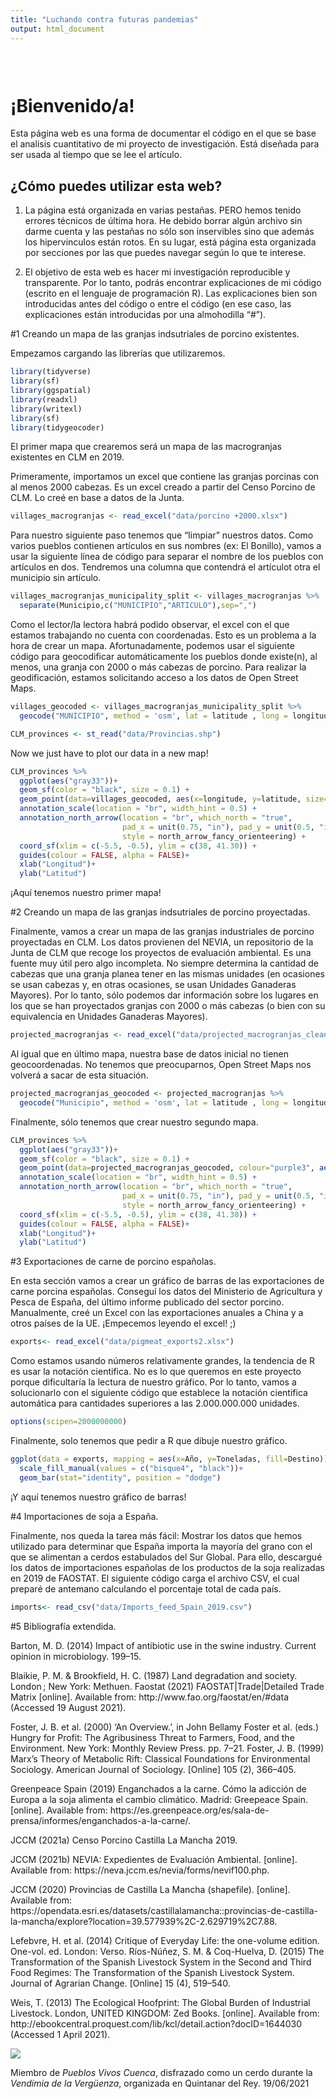 ```yaml
---
title: "Luchando contra futuras pandemias"
output: html_document
---
```


<style type="text/css">
.title {
  display: none;
}

#getting-started img {
  margin-right: 10px;
}

</style>

<div class="row" style="padding-top: 30px;">
<div class="col-sm-6">

# **¡Bienvenido/a!**

Esta página web es una forma de documentar el código en el que se base el analisis cuantitativo de mi
proyecto de investigación. Está diseñada para ser usada al tiempo que se lee el artículo.

## ¿Cómo puedes utilizar esta web?

1. La página está organizada en varias pestañas. PERO hemos tenido errores técnicos de última hora. He
debido borrar algún archivo sin darme cuenta y las pestañas no sólo son inservibles sino que además
los hipervinculos están rotos. En su lugar, está página esta organizada por secciones por las que 
puedes navegar según lo que te interese.

2. El objetivo de esta web es hacer mi investigación reproducible y transparente. Por lo tanto, podrás
encontrar explicaciones de mi código (escrito en el lenguaje de programación R). Las explicaciones bien
son introducidas antes del código o entre el código (en ese caso, las explicaciones están introducidas
por una almohodilla "#"). 

#1 Creando un mapa de las granjas indsutriales de porcino existentes.

Empezamos cargando las librerías que utilizaremos.
```r
library(tidyverse)
library(sf)
library(ggspatial)
library(readxl)
library(writexl)
library(sf)
library(tidygeocoder)
```


El primer mapa que crearemos será un mapa de las macrogranjas existentes en CLM en 2019.


Primeramente, importamos un excel que contiene las granjas porcinas con al menos 2000 cabezas.
Es un excel creado a partir del Censo Porcino de CLM. Lo creé en base a datos de la Junta.

```r
villages_macrogranjas <- read_excel("data/porcino +2000.xlsx")
```


Para nuestro siguiente paso tenemos que "limpiar" nuestros datos. Como varios pueblos contienen
artículos en sus nombres (ex: El Bonillo), vamos a usar la siguiente línea de código para
separar el nombre de los pueblos con artículos en dos. Tendremos una columna que contendrá el
artículot otra el municipio sin artículo.

```r
villages_macrogranjas_municipality_split <- villages_macrogranjas %>% 
  separate(Municipio,c("MUNICIPIO","ARTICULO"),sep=",")
```

Como el lector/la lectora habrá podido observar, el excel con el que estamos trabajando no
cuenta con coordenadas. Esto es un problema a la hora de crear un mapa. Afortunadamente,
podemos usar el siguiente código para geocodificar automáticamente los pueblos donde existe(n),
al menos, una granja con 2000 o más cabezas de porcino. Para realizar la geodificación, estamos
solicitando acceso a los datos de Open Street Maps.

```r
villages_geocoded <- villages_macrogranjas_municipality_split %>%
  geocode("MUNICIPIO", method = 'osm', lat = latitude , long = longitude, min_time=2)
```

```r
CLM_provinces <- st_read("data/Provincias.shp") 
```


Now we just have to plot our data in a new map!

```r
CLM_provinces %>%
  ggplot(aes("gray33"))+
  geom_sf(color = "black", size = 0.1) +
  geom_point(data=villages_geocoded, aes(x=longitude, y=latitude, size=Animales, colour="pink", alpha=0.01)) +
  annotation_scale(location = "br", width_hint = 0.5) +
  annotation_north_arrow(location = "br", which_north = "true", 
                         pad_x = unit(0.75, "in"), pad_y = unit(0.5, "in"),
                         style = north_arrow_fancy_orienteering) +
  coord_sf(xlim = c(-5.5, -0.5), ylim = c(38, 41.30)) +
  guides(colour = FALSE, alpha = FALSE)+
  xlab("Longitud")+
  ylab("Latitud")
```

¡Aquí tenemos nuestro primer mapa!

#2 Creando un mapa de las granjas indsutriales de porcino proyectadas.

Finalmente, vamos a crear un mapa de las granjas industriales de porcino proyectadas en CLM. Los
datos provienen del NEVIA, un repositorio de la Junta de CLM que recoge los proyectos de evaluación
ambiental. Es una fuente muy útil pero algo incompleta. No siempre determina la cantidad de
cabezas que una granja planea tener en las mismas unidades (en ocasiones se usan cabezas y, en otras
ocasiones, se usan Unidades Ganaderas Mayores). Por lo tanto, sólo podemos dar información sobre los
lugares en los que se han proyectados granjas con 2000 o más cabezas (o bien con su equivalencia en
Unidades Ganaderas Mayores).

```r
projected_macrogranjas <- read_excel("data/projected_macrogranjas_clean.xlsx")
```

Al igual que en último mapa, nuestra base de datos inicial no tienen geocoordenadas. No tenemos
que preocuparnos, Open Street Maps nos volverá a sacar de esta situación.

```r
projected_macrogranjas_geocoded <- projected_macrogranjas %>%
  geocode("Municipio", method = 'osm', lat = latitude , long = longitude, min_time=2)
```

Finalmente, sólo tenemos que crear nuestro segundo mapa.

```r
CLM_provinces %>%
  ggplot(aes("gray33"))+
  geom_sf(color = "black", size = 0.1) +
  geom_point(data=projected_macrogranjas_geocoded, colour="purple3", aes(x=longitude, y=latitude, alpha=0.01)) +
  annotation_scale(location = "br", width_hint = 0.5) +
  annotation_north_arrow(location = "br", which_north = "true", 
                         pad_x = unit(0.75, "in"), pad_y = unit(0.5, "in"),
                         style = north_arrow_fancy_orienteering) +
  coord_sf(xlim = c(-5.5, -0.5), ylim = c(38, 41.30)) +
  guides(colour = FALSE, alpha = FALSE)+
  xlab("Longitud")+
  ylab("Latitud")
```


#3 Exportaciones de carne de porcino españolas.

En esta sección vamos a crear un gráfico de barras de las exportaciones de carne porcina
españolas. Conseguí los datos del Ministerio de Agricultura y Pesca de España, del último
informe publicado del sector porcino. Manualmente, creé un Excel con las exportaciones
anuales a China y a otros países de la UE. ¡Empecemos leyendo el excel! ;)

```r
exports<- read_excel("data/pigmeat_exports2.xlsx")
```

Como estamos usando números relativamente grandes, la tendencia de R es usar la notación
cientifica. No es lo que queremos en este proyecto porque dificultaría la lectura de
nuestro gráfico. Por lo tanto, vamos a solucionarlo con el siguiente código que establece
la notación cientifica automática para cantidades superiores a las 2.000.000.000 unidades.

```r
options(scipen=2000000000)
```

Finalmente, solo tenemos que pedir a R que dibuje nuestro gráfico.

```r
ggplot(data = exports, mapping = aes(x=Año, y=Toneladas, fill=Destino)) +
  scale_fill_manual(values = c("bisque4", "black"))+
  geom_bar(stat="identity", position = "dodge")
```

¡Y aquí tenemos nuestro gráfico de barras!

#4 Importaciones de soja a España.

Finalmente, nos queda la tarea más fácil: Mostrar los datos que hemos utilizado para determinar
que España importa la mayoría del grano con el que se alimentan a cerdos estabulados del Sur 
Global. Para ello, descargué los datos de importaciones españolas de los productos de la
soja realizadas en 2019 de FAOSTAT. El siguiente código carga el archivo CSV, el cual
preparé de antemano calculando el porcentaje total de cada país.


```r
imports<- read_csv("data/Imports_feed_Spain_2019.csv")
```


#5 Bibliografía extendida.

Barton, M. D. (2014) Impact of antibiotic use in the swine industry. Current opinion in microbiology. 199–15.

Blaikie, P. M. & Brookfield, H. C. (1987) Land degradation and society. London ; New York: Methuen.
Faostat (2021) FAOSTAT|Trade|Detailed Trade Matrix [online]. Available from: http://www.fao.org/faostat/en/#data (Accessed 19 August 2021).

Foster, J. B. et al. (2000) ‘An Overview.’, in John Bellamy Foster et al. (eds.) Hungry for Profit: The Agribusiness Threat to Farmers, Food, and the Environment. New York: Monthly Review Press. pp. 7–21.
Foster, J. B. (1999) Marx’s Theory of Metabolic Rift: Classical Foundations for Environmental Sociology. American Journal of Sociology. [Online] 105 (2), 366–405.

Greenpeace Spain (2019) Enganchados a la carne. Cómo la adicción de Europa a la soja alimenta el cambio climático. Madrid: Greepeace Spain. [online]. Available from: https://es.greenpeace.org/es/sala-de-prensa/informes/enganchados-a-la-carne/.

JCCM (2021a) Censo Porcino Castilla La Mancha 2019. 

JCCM (2021b) NEVIA: Expedientes de Evaluación Ambiental. [online]. Available from: https://neva.jccm.es/nevia/forms/nevif100.php.

JCCM (2020) Provincias de Castilla La Mancha (shapefile). [online]. Available from: https://opendata.esri.es/datasets/castillalamancha::provincias-de-castilla-la-mancha/explore?location=39.577939%2C-2.629719%2C7.88.

Lefebvre, H. et al. (2014) Critique of Everyday Life: the one-volume edition. One-vol. ed. London: Verso.
Ríos-Núñez, S. M. & Coq-Huelva, D. (2015) The Transformation of the Spanish Livestock System in the Second and Third Food Regimes: The Transformation of the Spanish Livestock System. Journal of Agrarian Change. [Online] 15 (4), 519–540.

Weis, T. (2013) The Ecological Hoofprint: The Global Burden of Industrial Livestock. London, UNITED KINGDOM: Zed Books. [online]. Available from: http://ebookcentral.proquest.com/lib/kcl/detail.action?docID=1644030 (Accessed 1 April 2021).



![](images/dancing_pig_1.jpg)

Miembro de *Pueblos Vivos Cuenca*, disfrazado como un cerdo durante la *Vendimia de la Vergüenza*,
organizada en Quintanar del Rey.  19/06/2021

